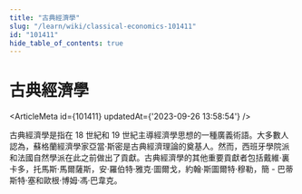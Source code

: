 ```yaml
---
title: "古典經濟學"
slug: "/learn/wiki/classical-economics-101411"
id: "101411"
hide_table_of_contents: true
---
```



# 古典經濟學

<ArticleMeta id={101411} updatedAt={'2023-09-26 13:58:54'} />
<div className='border-solid border-b border-t-0 my-4 border-[var(--ifm-color-gray-300)]' />

古典經濟學是指在 18 世紀和 19 世紀主導經濟學思想的一種廣義術語。大多數人認為，蘇格蘭經濟學家亞當·斯密是古典經濟理論的奠基人。然而，西班牙學院派和法國自然學派在此之前做出了貢獻。古典經濟學的其他重要貢獻者包括戴維·裏卡多，托馬斯·馬爾薩斯，安·羅伯特·雅克·圖爾戈，約翰·斯圖爾特·穆勒，簡 - 巴蒂斯特·塞和歐根·博姆·馮·巴韋克。
